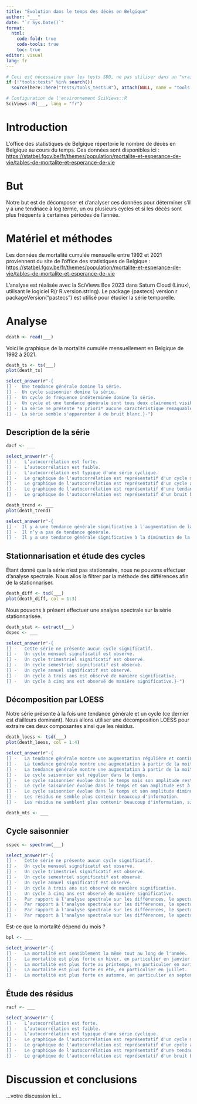 ```yaml
---
title: "Évolution dans le temps des décès en Belgique"
author: "___"
date: "`r Sys.Date()`"
format:
  html:
    code-fold: true
    code-tools: true
    toc: true
editor: visual
lang: fr
---
```


```r
# Ceci est nécessaire pour les tests SDD, ne pas utiliser dans un "vrai" projet
if (!"tools:tests" %in% search())
  source(here::here("tests/tools_tests.R"), attach(NULL, name = "tools:tests"))

# Configuration de l'environnement SciViews::R
SciViews::R(___, lang = "fr")
```

# Introduction

L'office des statistiques de Belgique répertorie le nombre de décès en Belgique au cours du temps. Ces données sont disponibles ici : <https://statbel.fgov.be/fr/themes/population/mortalite-et-esperance-de-vie/tables-de-mortalite-et-esperance-de-vie>

# But

Notre but est de décomposer et d'analyser ces données pour déterminer s'il y a une tendnace à log terme, un ou plusieurs cycles et si les décès sont plus fréquents à certaines périodes de l'année.

# Matériel et méthodes

Les données de mortalité cumulée mensuelle entre 1992 et 2021 proviennent du site de l'office des statistiques de Belgique : <https://statbel.fgov.be/fr/themes/population/mortalite-et-esperance-de-vie/tables-de-mortalite-et-esperance-de-vie>

L'analyse est réalisée avec la SciViews Box 2023 dans Saturn Cloud (Linux), utilisant le logiciel R(r R.version.string). Le package {pastecs} version r packageVersion("pastecs") est utilisé pour étudier la série temporelle.

# Analyse

<!--% Importez le jeu de données à partir du fichier `death_month.rds` qui se trouve dans le dossier `data`. -->

```r
death <- read(___)
```

Voici le graphique de la mortalité cumulée mensuellement en Belgique de 1992 à 2021.

<!--%  Convertissez le jeu de données en série temporelle univariée dans `death_ts` et réalisez-en un graphique. -->

```r
death_ts <- ts(___)
plot(death_ts)
```

<!--% Interprétez ce graphique. -->

```r
select_answer(r"-{
[] -  Une tendance générale domine la série.
[] -  Un cycle saisonnier domine la série.
[] -  Un cycle de fréquence indéterminée domine la série.
[] -  Un cycle et une tendance générale sont tous deux clairement visibles dans la série.
[] -  La série ne présente *a priori* aucune caractéristique remaquable sur le graphique.
[] -  La série semble s'apparenter à du bruit blanc.}-")
```

## Description de la série

<!--% Étudiez l'autocorrélation de cette série. -->

```r
dacf <- ___
```

<!--% Interprétez ce graphique.-->

```r
select_answer(r"-{
[] -   L’autocorrélation est forte.
[] -   L’autocorrélation est faible.
[] -   L'autocorrélation est typique d'une série cyclique.
[] -   Le graphique de l'autocorrélation est représentatif d'un cycle mensuel dominant.
[] -   Le graphique de l'autocorrélation est représentatif d'un cycle annuel dominant.
[] -   Le graphique de l'autocorrélation est représentatif d'une tendance à long terme dominante.
[] -   Le graphique de l'autocorrélation est représentatif d'un bruit blanc.}-")
```

<!--% Déterminez si une tendance à long terme est significative dans cette série grâce à un test de bootstrap 999 fois et effectuez-en le graphique. -->

```r
death_trend <- ___
plot(death_trend)
```

<!--% Interprétez ce graphique.-->

```r
select_answer(r"-{
[] -  Il y a une tendance générale significative à l’augmentation de la série.
[] -  Il n’y a pas de tendance générale.
[] -  Il y a une tendance générale significative à la diminution de la série.}-")
```

## Stationnarisation et étude des cycles

Étant donné que la série n'est pas stationnaire, nous ne pouvons effectuer d'analyse spectrale. Nous allos la filtrer par la méthode des différences afin de la stationnariser.

<!--% Stationnarisez la série grâce à la méthode des différences et effectuez-en le graphique. Untilisez un décalage (lag) adéquat pour vous assurer de conserver un maximum du cycle saisonnier dans la série filtrée. -->

```r
death_diff <- tsd(___)
plot(death_diff, col = 1:3)
```

Nous pouvons à présent effectuer une analyse spectrale sur la série stationnarisée.

<!--% Extrayez la composante filtrée avec `extract()` dans `death_stat`. Ensuite effectuez une analyse spectrale de la composante "filtered" avec un lissage relativement failbe de 3 et 5. -->

```r
death_stat <- extract(___)
dspec <- ___
```

<!--% Interprétez cette analyse spectrale. -->

```r
select_answer(r"-{
[] -   Cette série ne présente aucun cycle significatif.
[] -   Un cycle mensuel significatif est observé.
[] -   Un cycle trimestriel significatif est observé.
[] -   Un cycle semestriel significatif est observé.
[] -   Un cycle annuel significatif est observé.
[] -   Un cycle à trois ans est observé de manière significative.
[] -   Un cycle à cinq ans est observé de manière significative.}-")
```

## Décomposition par LOESS

Notre série présente à la fois une tendance générale et un cycle (ce dernier est d'ailleurs dominant). Nous allons utiliser une décomposition LOESS pour extraire ces deux composantes ainsi que les résidus.

<!--% Décomposez votre série grâce à la méthode LOESS afin d'extraire en une seule fois le cycle saisonnier et la tendance générale. Utilisez la fonction `tsd()`. Choisissez judicieusement vos arguments pour un traitement ciblé. -->

```r
death_loess <- tsd(___)
plot(death_loess, col = 1:4)
```

<!--% Interprétez cette décomposition de la série. -->

```r
select_answer(r"-{
[] -   La tendance générale montre une augmentation régulière et continue.
[] -   La tendance générale montre une augmentation à partir de la moitié de la série.
[] -   La tendance générale montre une augmentation à partir de la moitié de la série et des valeurs particulièrement élevées durant les deux dernières années.
[] -   Le cycle saisonnier est régulier dans le temps.
[] -   Le cycle saisonnier évolue dans le temps mais son amplitude reste constante.
[] -   Le cycle saisonnier évolue dans le temps et son amplitude est à l'augmentation dans le temps.
[] -   Le cycle saisonnier évolue dans le temps et son amplitude diminue dans le temps.
[] -   Les résidus ne semble plus contenir beaucoup d'information.
[] -   Les résidus ne semblent plus contenir beaucoup d'information, si ce n'est pour les deux dernières années ou des pics importants sont observables.}-")
```

<!--% Utilisez la fonction `tseries()` pour convertir votre décomposition en un objet `mts` contenant l'ensemble des composantes et nommé `death_mts`. -->

```r
death_mts <- ___
```

## Cycle saisonnier

<!--% Sélectionnez la composante qui vous intéresse et étudiez les cycles présents dans cette série grâce à l'analyse spectrale en utilisant un lissage léger de 3 et 5. -->

```r
sspec <- spectrum(___)
```

<!--% Interprétez vos résultats de cette analyse spectrale et comparez-là à l'analyse spectrale après filtrage par les différences que vous aviez obtenue plus haut. -->

```r
select_answer(r"-{
[] -   Cette série ne présente aucun cycle significatif.
[] -   Un cycle mensuel significatif est observé.
[] -   Un cycle trimestriel significatif est observé.
[] -   Un cycle semestriel significatif est observé.
[] -   Un cycle annuel significatif est observé.
[] -   Un cycle à trois ans est observé de manière significative.
[] -   Un cycle à cinq ans est observé de manière significative.
[] -   Par rapport à l'analyse spectrale sur les différences, le spectre est très semblable.
[] -   Par rapport à l'analyse spectrale sur les différences, le spectre montre une sélection uniquement de d'un cycle annuel.
[] -   Par rapport à l'analyse spectrale sur les différences, le spectre montre une sélection d'un cycle annuel avec échos significatifs à 2, 3, 4 et 5 ans (à cause du lissage par moyennes mobiles).
[] -   Par rapport à l'analyse spectrale sur les différences, le spectre montre une sélection d'un cycle annuel avec échos non significatifs à 2, 3, 4 et 5 ans (à cause du lissage par moyennes mobiles).}-")
```

Est-ce que la mortalité dépend du mois ?

<!--% Réalisez le graphique qui va vous permettre de déterminer si la mortalité varie d'un mois à l'autre. -->

```r
bpl <- ___
```

<!--% Interprétez les résultats du graphique précédent.-->

```r
select_answer(r"-{
[] -   La mortalité est sensiblement la même tout au long de l'année.
[] -   La mortalité est plus forte en hiver, en particulier en janvier.
[] -   La mortalité est plus forte au printemps, en particulier en avril.
[] -   La mortalité est plus forte en été, en particulier en juillet.
[] -   La mortalité est plus forte en automne, en particulier en septembre.}-")
```

## Étude des résidus

<!--% Sélectionnez la composante qui vous intéresse et étudiez-là du point de vue de l'autocorrélation. -->

```r
racf <- ___
```

<!--% Interprétez cette analyse de l'autocorrélation des résidus.-->

```r
select_answer(r"-{
[] -   L’autocorrélation est forte.
[] -   L’autocorrélation est faible.
[] -   L'autocorrélation est typique d'une série cyclique.
[] -   Le graphique de l'autocorrélation est représentatif d'un cycle mensuel dominant.
[] -   Le graphique de l'autocorrélation est représentatif d'un cycle annuel dominant.
[] -   Le graphique de l'autocorrélation est représentatif d'une tendance à long terme dominante.
[] -   Le graphique de l'autocorrélation est représentatif d'un bruit blanc.}-")
```

# Discussion et conclusions

<!--% Rédigez une discussion et des conclusions en 2 à 4 phrases sur base de votre étude. Rappelez-vous de ce qui s'est passé en 2020 et 2021 et mettez vos observations en relations avec ces faits. Remplacez le texte ci-dessous par votre discussion. -->

...votre discussion ici...
